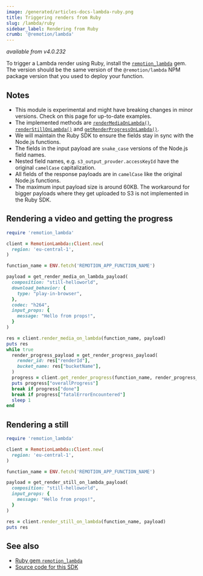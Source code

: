 ```yaml
---
image: /generated/articles-docs-lambda-ruby.png
title: Triggering renders from Ruby
slug: /lambda/ruby
sidebar_label: Rendering from Ruby
crumb: '@remotion/lambda'
---
```


_available from v4.0.232_

To trigger a Lambda render using Ruby, install the [`remotion_lambda`](https://rubygems.org/gems/remotion_lambda) gem.  
The version should be the same version of the `@remotion/lambda` NPM package version that you used to deploy your function.

## Notes

- This module is experimental and might have breaking changes in minor versions. Check on this page for up-to-date examples.
- The implemented methods are [`renderMediaOnLambda()`](/docs/lambda/rendermediaonlambda), [`renderStillOnLambda()`](/docs/lambda/renderstillonlambda) and [`getRenderProgressOnLambda()`](/docs/lambda/getrenderprogress).
- We will maintain the Ruby SDK to ensure the fields stay in sync with the Node.js functions.
- The fields in the input payload are `snake_case` versions of the Node.js field names.
- Nested field names, e.g. `s3_output_provder.accessKeyId` have the original `camelCase` capitalization.
- All fields of the response payloads are in `camelCase` like the original Node.js functions.
- The maximum input payload size is around 60KB. The workaround for bigger payloads where they get uploaded to S3 is not implemented in the Ruby SDK.

## Rendering a video and getting the progress

```rb title="Rendering a video from Ruby"
require 'remotion_lambda'

client = RemotionLambda::Client.new(
  region: 'eu-central-1',
)

function_name = ENV.fetch('REMOTION_APP_FUNCTION_NAME')

payload = get_render_media_on_lambda_payload(
  composition: "still-helloworld",
  download_behavior: {
    type: "play-in-browser",
  },
  codec: "h264",
  input_props: {
    message: "Hello from props!",
  }
)

res = client.render_media_on_lambda(function_name, payload)
puts res
while true
  render_progress_payload = get_render_progress_payload(
    render_id: res["renderId"],
    bucket_name: res["bucketName"],
  )
  progress = client.get_render_progress(function_name, render_progress_payload)
  puts progress["overallProgress"]
  break if progress["done"]
  break if progress["fatalErrorEncountered"]
  sleep 1
end
```

## Rendering a still

```ruby title="Rendering a still from Ruby"
require 'remotion_lambda'

client = RemotionLambda::Client.new(
  region: 'eu-central-1',
)

function_name = ENV.fetch('REMOTION_APP_FUNCTION_NAME')

payload = get_render_still_on_lambda_payload(
  composition: "still-helloworld",
  input_props: {
    message: "Hello from props!",
  }
)

res = client.render_still_on_lambda(function_name, payload)
puts res
```

## See also

- [Ruby gem `remotion_lambda`](https://rubygems.org/gems/remotion_lambda)
- [Source code for this SDK](https://github.com/remotion-dev/remotion/tree/main/packages/lambda-ruby)
